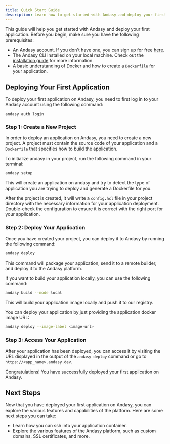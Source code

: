 ```yaml
---
title: Quick Start Guide
description: Learn how to get started with Andasy and deploy your first application.
---
```


This guide will help you get started with Andasy and deploy your first application. Before you begin, make sure you have the following prerequisites:

- An Andasy account. If you don't have one, you can sign up for free [here](https://andasy.io/auth/register).
- The Andasy CLI installed on your local machine. Check out the [installation guide](/docs/getting-started/installation) for more information.
- A basic understanding of Docker and how to create a `Dockerfile` for your application.

## Deploying Your First Application

To deploy your first application on Andasy, you need to first log in to your Andasy account using the following command:

```bash
andasy auth login
```

### Step 1: Create a New Project

In order to deploy an application on Andasy, you need to create a new project. A project must contain the source code of your application and a `Dockerfile` that specifies how to build the application.

To initialize andasy in your project, run the following command in your terminal:

```bash
andasy setup
```

This will create an application on andasy and try to detect the type of application you are trying to deploy and generate a Dockerfile for you.

After the project is created, it will write a `config.hcl` file in your project directory with the necessary information for your application deployment. Double-check the configuration to ensure it is correct with the right port for your application.

### Step 2: Deploy Your Application

Once you have created your project, you can deploy it to Andasy by running the following command:

```bash
andasy deploy
```

This command will package your application, send it to a remote builder, and deploy it to the Andasy platform.

If you want to build your application locally, you can use the following command:

```bash
andasy build --mode local
```

This will build your application image locally and push it to our registry.

You can deploy your application by just providing the application docker image URL:

```bash
andasy deploy --image-label <image-url>
```

### Step 3: Access Your Application

After your application has been deployed, you can access it by visiting the URL displayed in the output of the `andasy deploy` command or go to `https://<app_name>.andasy.dev`.

Congratulations! You have successfully deployed your first application on Andasy.

## Next Steps

Now that you have deployed your first application on Andasy, you can explore the various features and capabilities of the platform. Here are some next steps you can take:

- Learn how you can ssh into your application container.
- Explore the various features of the Andasy platform, such as custom domains, SSL certificates, and more.